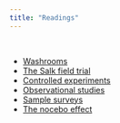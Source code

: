 ```yaml
---
title: "Readings"
---
```


<br>

- [Washrooms](https://www.nytimes.com/2010/09/14/us/14hands.html)
- [The Salk field trial](readings/salk-trial.pdf)
- [Controlled experiments](readings/experiments.pdf)
- [Observational studies](readings/studies.pdf)
- [Sample surveys](readings/surveys.pdf)
- [The nocebo effect](https://www.health.harvard.edu/newsletter_article/The_nocebo_response)
